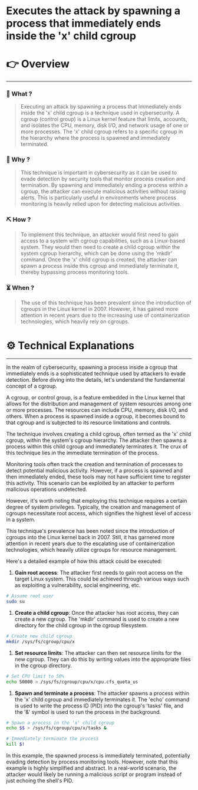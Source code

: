 # Executes the attack by spawning a process that immediately ends inside the 'x' child cgroup


# 👉 Overview

---

### 👀 What ?

> Executing an attack by spawning a process that immediately ends inside the 'x' child cgroup is a technique used in cybersecurity. A cgroup (control group) is a Linux kernel feature that limits, accounts, and isolates the CPU, memory, disk I/O, and network usage of one or more processes. The 'x' child cgroup refers to a specific cgroup in the hierarchy where the process is spawned and immediately terminated.
> 

### 🧐 Why ?

> This technique is important in cybersecurity as it can be used to evade detection by security tools that monitor process creation and termination. By spawning and immediately ending a process within a cgroup, the attacker can execute malicious activities without raising alerts. This is particularly useful in environments where process monitoring is heavily relied upon for detecting malicious activities.
> 

### ⛏️ How ?

> To implement this technique, an attacker would first need to gain access to a system with cgroup capabilities, such as a Linux-based system. They would then need to create a child cgroup within the system cgroup hierarchy, which can be done using the 'mkdir' command. Once the 'x' child cgroup is created, the attacker can spawn a process inside this cgroup and immediately terminate it, thereby bypassing process monitoring tools.
> 

### ⏳ When ?

> The use of this technique has been prevalent since the introduction of cgroups in the Linux kernel in 2007. However, it has gained more attention in recent years due to the increasing use of containerization technologies, which heavily rely on cgroups.
> 

# ⚙️ Technical Explanations

---

In the realm of cybersecurity, spawning a process inside a cgroup that immediately ends is a sophisticated technique used by attackers to evade detection. Before diving into the details, let's understand the fundamental concept of a cgroup.

A cgroup, or control group, is a feature embedded in the Linux kernel that allows for the distribution and management of system resources among one or more processes. The resources can include CPU, memory, disk I/O, and others. When a process is spawned inside a cgroup, it becomes bound to that cgroup and is subjected to its resource limitations and controls.

The technique involves creating a child cgroup, often termed as the 'x' child cgroup, within the system's cgroup hierarchy. The attacker then spawns a process within this child cgroup and immediately terminates it. The crux of this technique lies in the immediate termination of the process.

Monitoring tools often track the creation and termination of processes to detect potential malicious activity. However, if a process is spawned and then immediately ended, these tools may not have sufficient time to register this activity. This scenario can be exploited by an attacker to perform malicious operations undetected.

However, it's worth noting that employing this technique requires a certain degree of system privileges. Typically, the creation and management of cgroups necessitate root access, which signifies the highest level of access in a system.

This technique's prevalence has been noted since the introduction of cgroups into the Linux kernel back in 2007. Still, it has garnered more attention in recent years due to the escalating use of containerization technologies, which heavily utilize cgroups for resource management.

Here's a detailed example of how this attack could be executed:

1. **Gain root access**: The attacker first needs to gain root access on the target Linux system. This could be achieved through various ways such as exploiting a vulnerability, social engineering, etc.

```bash
# Assume root user
sudo su

```

1. **Create a child cgroup**: Once the attacker has root access, they can create a new cgroup. The 'mkdir' command is used to create a new directory for the child cgroup in the cgroup filesystem.

```bash
# Create new child cgroup
mkdir /sys/fs/cgroup/cpu/x

```

1. **Set resource limits**: The attacker can then set resource limits for the new cgroup. They can do this by writing values into the appropriate files in the cgroup directory.

```bash
# Set CPU limit to 50%
echo 50000 > /sys/fs/cgroup/cpu/x/cpu.cfs_quota_us

```

1. **Spawn and terminate a process**: The attacker spawns a process within the 'x' child cgroup and immediately terminates it. The 'echo' command is used to write the process ID (PID) into the cgroup's 'tasks' file, and the '&' symbol is used to run the process in the background.

```bash
# Spawn a process in the 'x' child cgroup
echo $$ > /sys/fs/cgroup/cpu/x/tasks &

# Immediately terminate the process
kill $!

```

In this example, the spawned process is immediately terminated, potentially evading detection by process monitoring tools. However, note that this example is highly simplified and abstract. In a real-world scenario, the attacker would likely be running a malicious script or program instead of just echoing the shell's PID.
